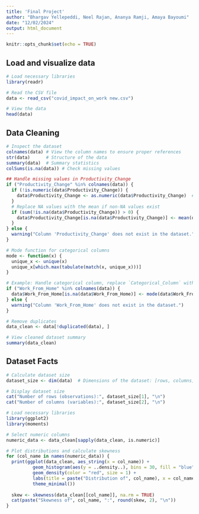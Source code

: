 ```yaml
---
title: 'Final Project'
author: "Bhargav Yellepeddi, Neel Rajan, Ananya Ramji, Amaya Bayoumi"
date: "12/02/2024"
output: html_document
---
```


```r
knitr::opts_chunk$set(echo = TRUE)
```
## Load and visualize data
```r
# Load necessary libraries
library(readr)

# Read the CSV file
data <- read_csv("covid_impact_on_work new.csv")

# View the data 
head(data)
```
## Data Cleaning
```r
# Inspect the dataset
colnames(data) # View the column names to ensure proper references
str(data)      # Structure of the data
summary(data)  # Summary statistics
colSums(is.na(data)) # Check missing values

## Handle missing values in Productivity_Change
if ("Productivity_Change" %in% colnames(data)) {
  if (!is.numeric(data$Productivity_Change)) {
    data$Productivity_Change <- as.numeric(data$Productivity_Change)  # Ensure numeric
  }
  # Replace NA values with the mean if non-NA values exist
  if (sum(!is.na(data$Productivity_Change)) > 0) {
    data$Productivity_Change[is.na(data$Productivity_Change)] <- mean(data$Productivity_Change, na.rm = TRUE)
  }
} else {
  warning("Column 'Productivity_Change' does not exist in the dataset.")
}

# Mode function for categorical columns
mode <- function(x) { 
  unique_x <- unique(x)
  unique_x[which.max(tabulate(match(x, unique_x)))]
}

# Example: Handle categorical column, replace `Categorical_Column` with the correct column name
if ("Work_From_Home" %in% colnames(data)) {
  data$Work_From_Home[is.na(data$Work_From_Home)] <- mode(data$Work_From_Home)
} else {
  warning("Column 'Work_From_Home' does not exist in the dataset.")
}

# Remove duplicates
data_clean <- data[!duplicated(data), ]

# View cleaned dataset summary
summary(data_clean)
```
## Dataset Facts
```r
# Calculate dataset size
dataset_size <- dim(data)  # Dimensions of the dataset: [rows, columns]

# Display dataset size
cat("Number of rows (observations):", dataset_size[1], "\n")
cat("Number of columns (variables):", dataset_size[2], "\n")

```

```r
# Load necessary libraries
library(ggplot2)
library(moments)

# Select numeric columns
numeric_data <- data_clean[sapply(data_clean, is.numeric)]

# Plot distributions and calculate skewness
for (col_name in names(numeric_data)) {
  print(ggplot(data_clean, aes_string(x = col_name)) +
          geom_histogram(aes(y = ..density..), bins = 30, fill = "blue", alpha = 0.7, color = "black") +
          geom_density(color = "red", size = 1) +
          labs(title = paste("Distribution of", col_name), x = col_name, y = "Density") +
          theme_minimal())
  
  skew <- skewness(data_clean[[col_name]], na.rm = TRUE)
  cat(paste("Skewness of", col_name, ":", round(skew, 2), "\n"))
}
```
